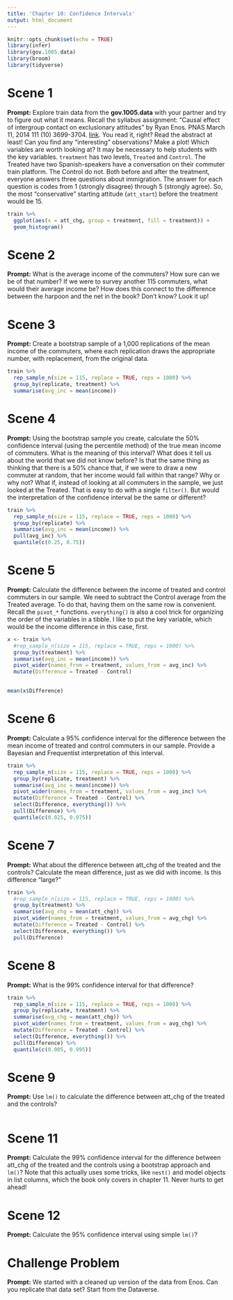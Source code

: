 ```yaml
---
title: 'Chapter 10: Confidence Intervals'
output: html_document
---
```


```r
knitr::opts_chunk$set(echo = TRUE)
library(infer)
library(gov.1005.data)
library(broom)
library(tidyverse)
```

# Scene 1

**Prompt:** Explore train data from the **gov.1005.data** with your partner and try to figure out what it means. Recall the syllabus assignment: "Causal effect of intergroup contact on exclusionary attitudes" by Ryan Enos. PNAS March 11, 2014 111 (10) 3699-3704. [link](https://www.pnas.org/content/pnas/111/10/3699.full.pdf%20). You read it, right? Read the abstract at least! Can you find any "interesting" observations? Make a plot! Which variables are worth looking at? It may be necessary to help students with the key variables. `treatment` has two levels, `Treated` and `Control`. The Treated have two Spanish-speakers have a conversation on their commuter train platform. The Control do not. Both before and after the treatment, everyone answers three questions about immigration. The answer for each question is codes from 1 (strongly disagree) through 5 (strongly agree). So, the most "conservative" starting attitude (`att_start`) before the treatment would be 15.

```r

train %>%
  ggplot(aes(x = att_chg, group = treatment, fill = treatment)) +
  geom_histogram()

```

# Scene 2

**Prompt:** What is the average income of the commuters? How sure can we be of that number? If we were to survey another 115 commuters, what would their average income be? How does this connect to the difference between the harpoon and the net in the book? Don't know? Look it up!

# Scene 3

**Prompt:** Create a bootstrap sample of a 1,000 replications of the mean income of the commuters, where each replication draws the appropriate number, with replacement, from the original data.

```r

train %>% 
  rep_sample_n(size = 115, replace = TRUE, reps = 1000) %>%
  group_by(replicate, treatment) %>%
  summarise(avg_inc = mean(income))

```
# Scene 4

**Prompt:** Using the bootstrap sample you create, calculate the 50% confidence interval (using the percentile method) of the true mean income of commuters. What is the meaning of this interval? What does it tell us about the world that we did not know before? Is that the same thing as thinking that there is a 50% chance that, if we were to draw a new commuter at random, that her income would fall within that range? Why or why not? What if, instead of looking at all commuters in the sample, we just looked at the Treated. That is easy to do with a single `filter()`. But would the interpretation of the confidence interval be the same or different?
```r

train %>% 
  rep_sample_n(size = 115, replace = TRUE, reps = 1000) %>%
  group_by(replicate) %>%
  summarise(avg_inc = mean(income)) %>%
  pull(avg_inc) %>% 
  quantile(c(0.25, 0.75))

```
# Scene 5

**Prompt:**  Calculate  the difference between the income of treated and control commuters in our sample. We need to subtract the Control average from the Treated average. To do that, having them on the same row is convenient. Recall the `pivot_*` functions. `everything()` is also a cool trick for organizing the order of the variables in a tibble. I like to put the key variable, which would be the income difference in this case, first.

```r

x <- train %>% 
  #rep_sample_n(size = 115, replace = TRUE, reps = 1000) %>%
  group_by(treatment) %>%
  summarise(avg_inc = mean(income)) %>%
  pivot_wider(names_from = treatment, values_from = avg_inc) %>% 
  mutate(Difference = Treated - Control)
 

mean(x$Difference) 
```

# Scene 6

**Prompt:**  Calculate a 95% confidence interval for the difference between the mean income of treated and control commuters in our sample. Provide a Bayesian and Frequentist interpretation of this interval.

```r

train %>% 
  rep_sample_n(size = 115, replace = TRUE, reps = 1000) %>%
  group_by(replicate, treatment) %>%
  summarise(avg_inc = mean(income)) %>%
  pivot_wider(names_from = treatment, values_from = avg_inc) %>% 
  mutate(Difference = Treated - Control) %>%
  select(Difference, everything()) %>%
  pull(Difference) %>%
  quantile(c(0.025, 0.975))

```
# Scene 7

**Prompt:**  What about the difference between att_chg of the treated and the controls? Calculate the mean difference, just as we did with income. Is this difference "large?" 

```r

train %>% 
  #rep_sample_n(size = 115, replace = TRUE, reps = 1000) %>%
  group_by(treatment) %>%
  summarise(avg_chg = mean(att_chg)) %>%
  pivot_wider(names_from = treatment, values_from = avg_chg) %>% 
  mutate(Difference = Treated - Control) %>%
  select(Difference, everything()) %>%
  pull(Difference) 

```
# Scene 8

**Prompt:** What is the 99% confidence interval for that difference? 
```r

train %>% 
  rep_sample_n(size = 115, replace = TRUE, reps = 1000) %>%
  group_by(replicate, treatment) %>%
  summarise(avg_chg = mean(att_chg)) %>%
  pivot_wider(names_from = treatment, values_from = avg_chg) %>% 
  mutate(Difference = Treated - Control) %>%
  select(Difference, everything()) %>%
  pull(Difference) %>%
  quantile(c(0.005, 0.995))

```


# Scene 9

**Prompt:** Use `lm()` to calculate the difference between att_chg of the treated and the controls? 

```r


```
# Scene 11

**Prompt:** Calculate the 99% confidence interval for the difference between att_chg of the treated and the controls using a bootstrap approach and `lm()`? Note that this actually uses some tricks, like `nest()` and model objects in list columns, which the book only covers in chapter 11. Never hurts to get ahead!


# Scene 12

**Prompt:** Calculate the 95% confidence interval using simple `lm()`?


# Challenge Problem

**Prompt:** We started with a cleaned up version of the data from Enos. Can you replicate that data set? Start from the Dataverse.

